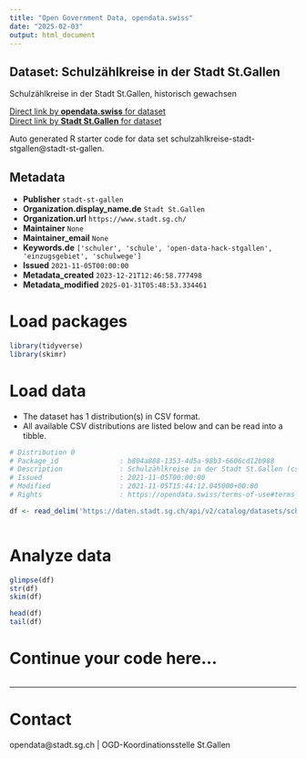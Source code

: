 ```yaml
---
title: "Open Government Data, opendata.swiss"
date: "2025-02-03"
output: html_document
---
```


## Dataset: Schulzählkreise in der Stadt St.Gallen

Schulzählkreise in der Stadt St.Gallen, historisch gewachsen

[Direct link by **opendata.swiss** for dataset](https://opendata.swiss/de/dataset/schulzahlkreise-in-der-stadt-st-gallen)<br>
[Direct link by **Stadt St.Gallen** for dataset](https://daten.stadt.sg.ch/explore/dataset/schulzahlkreise-stadt-stgallen/)

Auto generated R starter code for data set schulzahlkreise-stadt-stgallen@stadt-st-gallen.

## Metadata

- **Publisher** `stadt-st-gallen`
- **Organization.display_name.de** `Stadt St.Gallen`
- **Organization.url** `https://www.stadt.sg.ch/`
- **Maintainer** `None`
- **Maintainer_email** `None`
- **Keywords.de** `['schuler', 'schule', 'open-data-hack-stgallen', 'einzugsgebiet', 'schulwege']`
- **Issued** `2021-11-05T00:00:00`
- **Metadata_created** `2023-12-21T12:46:58.777498`
- **Metadata_modified** `2025-01-31T05:48:53.334461`


# Load packages

```r

library(tidyverse)
library(skimr)

```

# Load data

-   The dataset has 1 distribution(s) in CSV format.
-   All available CSV distributions are listed below and can be read into a tibble.

```r

# Distribution 0
# Package_id               : b804a888-1353-4d5a-98b3-6606cd12b988
# Description              : Schulzählkreise in der Stadt St.Gallen (csv)
# Issued                   : 2021-11-05T00:00:00
# Modified                 : 2021-11-05T15:44:12.045000+00:00
# Rights                   : https://opendata.swiss/terms-of-use#terms_by

df <- read_delim('https://daten.stadt.sg.ch/api/v2/catalog/datasets/schulzahlkreise-stadt-stgallen/exports/csv?use_labels=true')



```

# Analyze data

```r

glimpse(df)
str(df)
skim(df)

head(df)
tail(df)

```

# Continue your code here...

```r

```

------------------------------------------------------------------------

# Contact

opendata@stadt.sg.ch | OGD-Koordinationsstelle St.Gallen
